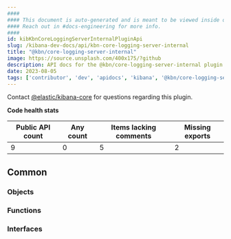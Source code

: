 ```yaml
---
####
#### This document is auto-generated and is meant to be viewed inside our experimental, new docs system.
#### Reach out in #docs-engineering for more info.
####
id: kibKbnCoreLoggingServerInternalPluginApi
slug: /kibana-dev-docs/api/kbn-core-logging-server-internal
title: "@kbn/core-logging-server-internal"
image: https://source.unsplash.com/400x175/?github
description: API docs for the @kbn/core-logging-server-internal plugin
date: 2023-08-05
tags: ['contributor', 'dev', 'apidocs', 'kibana', '@kbn/core-logging-server-internal']
---
```




Contact [@elastic/kibana-core](https://github.com/orgs/elastic/teams/kibana-core) for questions regarding this plugin.

**Code health stats**

| Public API count  | Any count | Items lacking comments | Missing exports |
|-------------------|-----------|------------------------|-----------------|
| 9 | 0 | 5 | 2 |

## Common

### Objects
<DocDefinitionList data={kbnCoreLoggingServerInternalObj.common.objects}/>

### Functions
<DocDefinitionList data={kbnCoreLoggingServerInternalObj.common.functions}/>

### Interfaces
<DocDefinitionList data={kbnCoreLoggingServerInternalObj.common.interfaces}/>

